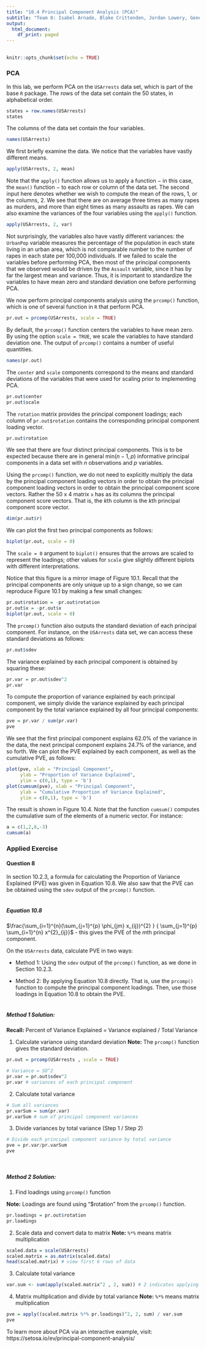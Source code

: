 ---
title: "10.4 Principal Component Analysis (PCA)"
subtitle: "Team 8: Isabel Arnade, Blake Crittenden, Jordan Lowery, Genevieve Riley"
output:
  html_document:
    df_print: paged
---

## {.tabset}

```{r setup, include = FALSE}
knitr::opts_chunk$set(echo = TRUE)
```

### PCA

In this lab, we perform PCA on the $\texttt{USArrests}$ data set, which is part of the base $\texttt{R}$ package. The rows of the data set contain the 50 states, in alphabetical order.
```{r}
states = row.names(USArrests)
states
```

The columns of the data set contain the four variables.
```{r}
names(USArrests)
```

We first briefly examine the data. We notice that the variables have vastly different means.
```{r}
apply(USArrests, 2, mean)
```

Note that the $\texttt{apply()}$ function allows us to apply a function $-$ in this case, the $\texttt{mean()}$ function $-$ to each row or column of the data set. The second input here denotes whether we wish to compute the mean of the rows, 1, or the columns, 2. We see that there are on average three times as many rapes as murders, and more than eight times as many assaults as rapes. We can also examine the variances of the four variables using the $\texttt{apply()}$ function.
```{r}
apply(USArrests, 2, var)
```

Not surprisingly, the variables also have vastly different variances: the $\texttt{UrbanPop}$ variable measures the percentage of the population in each state living in an urban area, which is not comparable number to the number of rapes in each state per 100,000 individuals. If we failed to scale the variables before performing PCA, then most of the principal components that we observed would be driven by the $\texttt{Assault}$ variable, since it has by far the largest mean and variance. Thus, it is important to standardize the variables to have mean zero and standard deviation one before performing PCA.

We now perform principal components analysis using the $\texttt{prcomp()}$ function, which is one of several function in $\texttt{R}$ that perform PCA.
```{r}
pr.out = prcomp(USArrests, scale = TRUE)
```

By default, the $\texttt{prcomp()}$ function centers the variables to have mean zero. By using the option $\texttt{scale = TRUE}$, we scale the variables to have standard deviation one. The output of $\texttt{prcomp()}$ contains a number of useful quantities.
```{r}
names(pr.out)
```

The $\texttt{center}$ and $\texttt{scale}$ components correspond to the means and standard deviations of the variables that were used for scaling prior to implementing PCA.
```{r}
pr.out$center
pr.out$scale
```

The $\texttt{rotation}$ matrix provides the principal component loadings; each column of $\texttt{pr.out\$rotation}$ contains the corresponding principal component loading vector.
```{r}
pr.out$rotation
```

We see that there are four distinct principal components. This is to be expected because there are in general min($n - 1, p$) informative principal components in a data set with $n$ observations and $p$ variables.

Using the $\texttt{prcomp()}$ function, we do not need to explicitly multiply the data by the principal component loading vectors in order to obtain the principal component loading vectors in order to obtain the principal component score vectors. Rather the 50 x 4 matrix $\texttt{x}$ has as its columns the principal component score vectors. That is, the $k$th column is the $k$th principal component score vector.
```{r}
dim(pr.out$r)
```

We can plot the first two principal components as follows:
```{r}
biplot(pr.out, scale = 0)
```

The $\texttt{scale = 0}$ argument to $\texttt{biplot()}$ ensures that the arrows are scaled to represent the loadings; other values for $\texttt{scale}$ give slightly different biplots with different interpretations.

Notice that this figure is a mirror image of Figure 10.1. Recall that the principal components are only unique up to a sign change, so we can reproduce Figure 10.1 by making a few small changes:
```{r}
pr.out$rotation = -pr.out$rotation
pr.out$x = -pr.out$x
biplot(pr.out, scale = 0)
```

The $\texttt{prcomp()}$ function also outputs the standard deviation of each principal component. For instance, on the $\texttt{USArrests}$ data set, we can access these standard deviations as follows:
```{r}
pr.out$sdev
```

The variance explained by each principal component is obtained by squaring these:
```{r}
pr.var = pr.out$sdev^2
pr.var
```

To compute the proportion of variance explained by each principal component, we simply divide the variance explained by each principal component by the total variance explained by all four principal components:
```{r}
pve = pr.var / sum(pr.var)
pve
```

We see that the first principal component explains 62.0\% of the variance in the data, the next principal component explains 24.7\% of the variance, and so forth. We can plot the PVE explained by each component, as well as the cumulative PVE, as follows:
```{r}
plot(pve, xlab = "Principal Component",
     ylab = "Proportion of Variance Explained",
     ylim = c(0,1), type = 'b')
plot(cumsum(pve), xlab = "Principal Component",
     ylab = "Cumulative Proportion of Variance Explained",
     ylim = c(0,1), type = 'b')
```

The result is shown in Figure 10.4. Note that the function $\texttt{cumsum()}$ computes the cumulative sum of the elements of a numeric vector. For instance:
```{r}
a = c(1,2,8,-3)
cumsum(a)
```

### Applied Exercise

#### **Question 8**
In section 10.2.3, a formula for calculating the Proportion of Variance Explained (PVE) was given in Equation 10.8. We also saw that the PVE can be obtained using the $\texttt{sdev}$ output of the $\texttt{prcomp()}$ function.
<br> <br>

##### **Equation 10.8**
$\frac{\sum_{i=1}^{n}(\sum_{j=1}^{p} \phi_{jm} x_{ij})^{2} } { \sum_{j=1}^{p} \sum_{i=1}^{n} x^{2}_{ij}}$ - this gives the PVE of the *m*th principal component.

On the $\texttt{USArrests}$ data, calculate PVE in two ways:

- Method 1: Using the $\texttt{sdev}$ output of the $\texttt{prcomp()}$ function, as we done in Section 10.2.3.

- Method 2: By applying Equation 10.8 directly. That is, use the $\texttt{prcomp()}$ function to compute the principal component loadings. Then, use those loadings in Equation 10.8 to obtain the PVE.
<br> <br>

##### **Method 1 Solution:**
**Recall:** Percent of Variance Explained = Variance explained / Total Variance

1. Calculate variance using standard deviation
**Note:** The $\texttt{prcomp()}$ function gives the standard deviation.
```{r}
pr.out = prcomp(USArrests , scale = TRUE)

# Variance = SD^2
pr.var = pr.out$sdev^2
pr.var # variances of each principal component
```
    
2. Calculate total variance
```{r}
# Sum all variances
pr.varSum = sum(pr.var)
pr.varSum # sum of principal component variances
```
    
3. Divide variances by total variance (Step 1 / Step 2)
```{r}
# Divide each principal component variance by total variance 
pve = pr.var/pr.varSum
pve
```
<br>

##### **Method 2 Solution:**
1. Find loadings using $\texttt{prcomp()}$ function
  
**Note:** Loadings are found using "\$rotation" from the $\texttt{prcomp()}$ function.
```{r}
pr.loadings = pr.out$rotation
pr.loadings
```

2. Scale data and convert data to matrix
**Note:** $\texttt{%*%}$ means matrix multiplication
``` {r}
scaled.data = scale(USArrests)
scaled.matrix = as.matrix(scaled.data)
head(scaled.matrix) # view first 6 rows of data

```

3. Calculate total variance 
```{r}  
var.sum <- sum(apply(scaled.matrix^2 , 2, sum)) # 2 indicates applying function to columns
```

4. Matrix multiplication and divide by total variance
**Note:** $\texttt{%*%}$ means matrix multiplication
  
```{r}
pve = apply((scaled.matrix %*% pr.loadings)^2, 2, sum) / var.sum
pve
```

To learn more about PCA via an interactive example, visit: https://setosa.io/ev/principal-component-analysis/